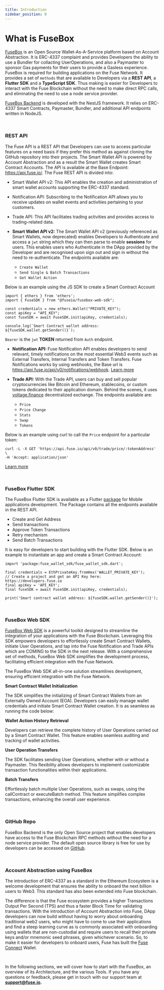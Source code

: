 ```yaml
---
title: Introduction
sidebar_position: 0
---
```


# What is FuseBox

[FuseBox](https://github.com/fuseio/fusebox-backend) is an Open Source Wallet-As-A-Service platform based on Account Abstraction. It is ERC-4337 complaint and provides Developers the ability to use a Bundler for collacting UserOperations, and also a Paymaster to sponsor Gas payments for their users to provide a Gasless experience. FuseBox is required for building applications on the Fuse Network. It provides a set of `methods` that are available to Developers via a **REST API**, a **Flutter SDK** and a **TypeScript SDK**. Thus making is easier for Developers to interact with the Fuse Blockchain without the need to make direct RPC calls, and eliminating the need to use a node service provider.

[FuseBox Backend](https://github.com/fuseio/fusebox-backend) is developed with the NestJS framework. It relies on ERC-4337 Smart Contracts, Paymaster, Bundler, and additional API endpoints written in NodeJS.

<p>&nbsp;</p>

### REST API

The Fuse API is a REST API that Developers can use to access particular features on a need basis if they prefer this method as against cloning the GitHub repository into their projects. The Smart Wallet API is powered by Account Abstraction and as a result the Smart Wallet creates Smart Contract Accounts. The API is available at the Base Endpoint: https://api.fuse.io/. The Fuse REST API is divided into:

- Smart Wallet API v2: This API enables the creation and administration of smart wallet accounts supporting the ERC-4337 standard.
- Notification API: Subscribing to the Notification API allows you to receive updates on wallet events and activities pertaining to your customers.
- Trade API: This API facilitates trading activities and provides access to trading-related data.

- **Smart Wallet API v2:** The Smart Wallet API v2 (previously referenced as Smart Wallets, now deprecated) enables Developers to Authenticate and access a `jwt` string which they can then parse to enable **sessions** for users. This enables users who Authenticate in the DApp provided by the Developer and are recognised upon sign out and sign in without the need to re-authenticate. The endpoints available are:
  - `Create Wallet`
  - `Send Single & Batch Transactions`
  - `Get Wallet Action`

Below is an example using the JS SDK to create a Smart Contract Account

```
import { ethers } from 'ethers';
import { FuseSDK } from "@fuseio/fusebox-web-sdk";

const credentials = new ethers.Wallet("PRIVATE_KEY");
const apiKey = "API_KEY";
const fuseSDK = await FuseSDK.init(apiKey, credentials);

console.log(`Smart Contract wallet address: ${fuseSDK.wallet.getSender()}`);
```

`Bearer` is the `jwt` **TOKEN** returned from `Auth` endpoint.

- **Notification API:** Fuse Notification API enables developers to send relevant, timely notifications on the most essential Web3 events such as External Transfers, Internal Transfers and Token Transfers. Fuse Notifications works by using webhooks, the Base url is https://api.fuse.io/api/v0/notifications/webhook. [Learn more](/docs/notification-api/notifications-api)

- **Trade API:** With the Trade API, users can buy and sell popular cryptocurrencies like Bitcoin and Ethereum, stablecoins, or custom tokens dedicated to their application domain. Behind the scenes, it uses [voltage.finance](https://voltage.finance/) decentralized exchange. The endpoints available are:
  - `Price`
  - `Price Change`
  - `Stats`
  - `Swap`
  - `Tokens`

Below is an example using curl to call the `Price` endpoint for a particular token:

```
curl -L -X GET 'https://api.fuse.io/api/v0/trade/price/:tokenAddress' \
-H 'Accept: application/json'
```

[Learn more](/docs/trade-api/get-latest-price-for-a-token)

<p>&nbsp;</p>

### FuseBox Flutter SDK

The FuseBox Flutter SDK is available as a Flutter [package](https://pub.dev/packages/fuse_wallet_sdk) for Mobile applications development. The Package contains all the endpoints available in the REST API.

- Create and Get Address
- Send transactions
- Approve Token Transactions
- Retry mechanism
- Send Batch Transactions

It is easy for developers to start building with the Flutter SDK. Below is an example to instantiate an app and create a Smart Contract Account:

```
import 'package:fuse_wallet_sdk/fuse_wallet_sdk.dart';

final credentials = EthPrivateKey.fromHex('WALLET_PRIVATE_KEY');
// Create a project and get an API Key here: https://developers.fuse.io
final apiKey = 'API_KEY';
final fuseSDK = await FuseSDK.init(apiKey, credentials);

print('Smart contract wallet address: ${fuseSDK.wallet.getSender()}');
```

<p>&nbsp;</p>

### FuseBox Web SDK

[FuseBox Web SDK](/docs/developers/fuse-box/fuse-sdk/) is a powerful toolkit designed to streamline the integration of your applications with the Fuse Blockchain. Leveraging this SDK empowers developers to effortlessly create Smart Contract Wallets, initiate User Operations, and tap into the Fuse Notification and Trade APIs which are COMING to the SDK in the next release. With a comprehensive set of methods, FuseBox Web SDK simplifies the development process, facilitating efficient integration with the Fuse Network.

The FuseBox Web SDK all-in-one solution streamlines development, ensuring efficient integration with the Fuse Network.

**Smart Contract Wallet Initialization**

The SDK simplifies the initializing of Smart Contract Wallets from an Externally Owned Account (EOA). Developers can easily manage wallet credentials and initiate Smart Contract Wallet creation. It is as seamless as running the code below:

**Wallet Action History Retrieval**

Developers can retrieve the complete history of User Operations carried out by a Smart Contract Wallet. This feature enables seamless auditing and tracking of wallet activities.

**User Operation Transfers**

The SDK facilitates sending User Operations, whether with or without a Paymaster. This flexibility allows developers to implement customizable transaction functionalities within their applications.

**Batch Transfers**

Effortlessly batch multiple User Operations, such as swaps, using the callContract or executeBatch method. This feature simplifies complex transactions, enhancing the overall user experience.

<p>&nbsp;</p>

### GitHub Repo

FuseBox Backend is the only Open Source project that enables developers have access to the Fuse Blockchain RPC methods without the need for a node service provider. The default open source library is free for use by developers can be accessed on [GitHub](https://github.com/fuseio/fusebox-backend/blob/master/README.md).

<p>&nbsp;</p>

### Account Abstraction using FuseBox

The introduction of ERC-4337 as a standard in the Ethereum Ecosystem is a welcome development that ensures the ability to onboard the next billion users to Web3. This standard has also been extended into Fuse blockchain.

The difference is that the Fuse ecosystem provides a higher Transactions Output Per Second (TPS) and thus a faster Block Time for validating transactions. With the introduction of Account Abstraction into Fuse, DApp developers can now build without having to worry about onboarding traditional web2 users, who might have to come to use their applications and find a steep learning curve as is commonly associated with onboarding using wallets that are non-custodial and require users to recall their private keys and/or mnemonic seed phrases, given whichever scenario. So, to make it easier for developers to onboard users, Fuse has built the [Fuse Connect](fuse-connect) Wallet.

<p>&nbsp;</p>

In the following sections, we will cover how to start with the FuseBox, an overview of its Architecture, and the various Tools. If you have any questions or feedback, please get in touch with our support team at [**support@**](mailto:support@chargesmartwallets.com)[**fuse.io**](http://fuse.io)**.**
